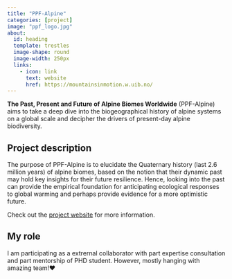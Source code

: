 ```yaml
---
title: "PPF-Alpine"
categories: [project]
image: "ppf_logo.jpg"
about:
  id: heading
  template: trestles
  image-shape: round
  image-width: 250px
  links:
    - icon: link
      text: website
      href: https://mountainsinmotion.w.uib.no/
---
```


::: {#heading}
**The Past, Present and Future of Alpine Biomes Worldwide** (PPF-Alpine) aims to take a deep dive into the biogeographical history of alpine systems on a global scale and decipher the drivers of present-day alpine biodiversity.

## Project description
The purpose of PPF-Alpine is to elucidate the Quaternary history (last 2.6 million years) of alpine biomes, based on the notion that their dynamic past may hold key insights for their future resilience. Hence, looking into the past can provide the empirical foundation for anticipating ecological responses to global warming and perhaps provide evidence for a more optimistic future.

Check out the [project website](https://mountainsinmotion.w.uib.no/) for more information.

## My role
I am participating as a extrernal collaborator with part expertise consultation and part mentorship of PHD student. However, mostly hanging with amazing team!❤️
:::



